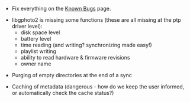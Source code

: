 * Fix everything on the [[Projects/Open Source/Banshee/MTP/Known Bugs|Known Bugs]] page.

* libgphoto2 is missing some functions (these are all missing at the ptp driver level):
** disk space level
** battery level
** time reading (and writing? synchronizing made easy!)
** playlist writing
** ability to read hardware & firmware revisions
** owner name

* Purging of empty directories at the end of a sync

* Caching of metadata (dangerous - how do we keep the user informed, or automatically check the cache status?)
